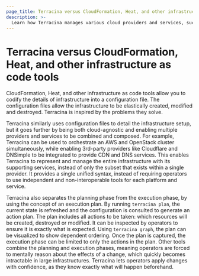 ```yaml
---
page_title: Terracina versus CloudFormation, Heat, and other infrastructure as code tools
description: >-
  Learn how Terracina manages various cloud providers and services, such as AWS, OpenStack, Cloudflare, and DNSimple, versus CloudFormation, Heat, and other tools. 
---
```


# Terracina versus CloudFormation, Heat, and other infrastructure as code tools

CloudFormation, Heat, and other infrastructure as code tools allow you to codify the details of infrastructure
into a configuration file. The configuration files allow
the infrastructure to be elastically created, modified and destroyed. Terracina
is inspired by the problems they solve.

Terracina similarly uses configuration files to detail the infrastructure
setup, but it goes further by being both cloud-agnostic and enabling
multiple providers and services to be combined and composed. For example,
Terracina can be used to orchestrate an AWS and OpenStack cluster simultaneously,
while enabling 3rd-party providers like Cloudflare and DNSimple to be integrated
to provide CDN and DNS services. This enables Terracina to represent and
manage the entire infrastructure with its supporting services, instead of
only the subset that exists within a single provider. It provides a single
unified syntax, instead of requiring operators to use independent and
non-interoperable tools for each platform and service.

Terracina also separates the planning phase from the execution phase,
by using the concept of an execution plan. By running `terracina plan`,
the current state is refreshed and the configuration is consulted to
generate an action plan. The plan includes all actions to be taken:
which resources will be created, destroyed or modified. It can be
inspected by operators to ensure it is exactly what is expected. Using
`terracina graph`, the plan can be visualized to show dependent ordering.
Once the plan is captured, the execution phase can be limited to only
the actions in the plan. Other tools combine the planning and execution
phases, meaning operators are forced to mentally reason about the effects
of a change, which quickly becomes intractable in large infrastructures.
Terracina lets operators apply changes with confidence, as they know exactly
what will happen beforehand.
